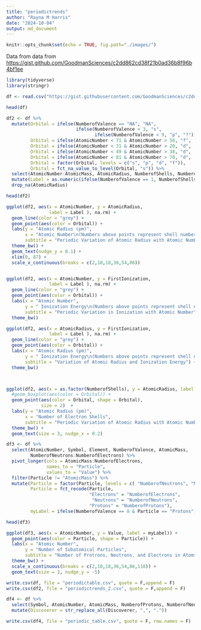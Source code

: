 ```yaml
---
title: "periodictrends"
author: "Rayna M Harris"
date: "2024-10-04"
output: md_document
---
```


```r
knitr::opts_chunk$set(echo = TRUE, fig.path="./images/")
```


Data from data from <https://gist.github.com/GoodmanSciences/c2dd862cd38f21b0ad36b8f96b4bf1ee>


```r
library(tidyverse)
library(stringr)

df <- read.csv("https://gist.githubusercontent.com/GoodmanSciences/c2dd862cd38f21b0ad36b8f96b4bf1ee/raw/1d92663004489a5b6926e944c1b3d9ec5c40900e/Periodic%2520Table%2520of%2520Elements.csv")

head(df)

df2 <- df %>%
  mutate(Orbital = ifelse(NumberofValence == "NA", "NA",
                          ifelse(NumberofValence < 3, "s",
                                 ifelse(NumberofValence < 9, "p", "?"))),
         Orbital = ifelse(AtomicNumber < 71 & AtomicNumber > 56, "f",  Orbital),
         Orbital = ifelse(AtomicNumber < 31 & AtomicNumber > 20, "d",  Orbital),
         Orbital = ifelse(AtomicNumber < 49 & AtomicNumber > 38, "d",  Orbital),
         Orbital = ifelse(AtomicNumber < 81 & AtomicNumber > 70, "d",  Orbital),
         Orbital = factor(Orbital, levels = c("s", "p", "d", "f")),
         Orbital = fct_na_value_to_level(Orbital, "s")) %>%
  select(AtomicNumber:AtomicMass, AtomicRadius, NumberofShells, NumberofValence, Orbital, FirstIonization) %>%
  mutate(Label = as.numeric(ifelse(NumberofValence == 1, NumberofShells, ""))) %>%
  drop_na(AtomicRadius) 

head(df2)

ggplot(df2, aes(x = AtomicNumber, y = AtomicRadius,
                label = Label ), na.rm) +
  geom_line(color = "grey") +
  geom_point(aes(color = Orbital)) +
  labs(y = "Atomic Radius (pm)",
       x = "Atomic Number\n(Numbers above points represent shell numbers.)",
       subtitle = "Periodic Variation of Atomic Radius with Atomic Number") +
  theme_bw() +
  geom_text(nudge_y = 0.1) +
  xlim(0, 87) +
  scale_x_continuous(breaks = c(2,10,18,36,54,86)) 


ggplot(df2, aes(x = AtomicNumber, y = FirstIonization,
                label = Label ), na.rm) +
  geom_line(color = "grey") +
  geom_point(aes(color = Orbital)) +
  labs(x = "Atomic Number",
       y = " Ionization Energy\n(Numbers above points represent shell numbers.)",
       subtitle = "Periodic Variation in Ionization with Atomic Number") +
  theme_bw() 

ggplot(df2, aes(x = AtomicRadius, y = FirstIonization, 
                label = Label ), na.rm) +
  geom_line(color = "grey") +
  geom_point(aes(color = Orbital)) +
  labs(x = "Atomic Radius (pm)",
       y = " Ionization Energy\n(Numbers above points represent shell numbers.)",
       subtitle = "Variation of Atomic Radius and Ionization Energy") +
  theme_bw() 



ggplot(df2, aes(x = as.factor(NumberofShells), y = AtomicRadius, label = AtomicRadius)) +
  #geom_boxplot(aes(color = Orbital)) +
  geom_point(aes(color = Orbital, shape = Orbital),
             size = 2)  +
  labs(y = "Atomic Radius (pm)",
       x = "Number of Electron Shells",
       subtitle = "Periodic Variation of Atomic Radius with Atomic Number") +
  theme_bw() +
  geom_text(size = 3, nudge_x = 0.2)

df3 <- df %>%
  select(AtomicNumber, Symbol, Element, NumberofValence, AtomicMass,
         NumberofNeutrons:NumberofElectrons) %>%
  pivot_longer(cols = AtomicMass:NumberofElectrons, 
               names_to = "Particle", 
               values_to = "Value") %>%
  filter(Particle != "AtomicMass") %>%
  mutate(Particle = factor(Particle, levels = c( "NumberofNeutrons", "NumberofElectrons", "NumberofProtons")),
         Particle = fct_recode(Particle,
                               "Electrons" = "NumberofElectrons",
                                "Neutrons" = "NumberofNeutrons",
                               "Protons" = "NumberofProtons"),
         myLabel = ifelse(NumberofValence == 8 & Particle == "Protons", Symbol, ""))

head(df3)

ggplot(df3, aes(x = AtomicNumber, y = Value, label = myLabel)) +
  geom_point(aes(color = Particle, shape = Particle)) +
  labs(x = "Atomic Number",
       y = "Number of Subatomical Particles",
       subtitle = "Number of Protrons, Neutrons, and Electrons in Atoms") +
  theme_bw() +
  scale_x_continuous(breaks = c(2,10,18,36,54,86,118)) +
  geom_text(size = 3, nudge_y = -5)

```


```r
write.csv(df, file = "periodictable.csv", quote = F,append = F)
write.csv(df2, file = "periodictrends_2.csv", quote = F,append = F)

df4 <- df %>%
  select(Symbol, AtomicNumber, AtomicMass, NumberofProtons, NumberofNeutrons, NumberofElectrons, Element, Period, Phase, Type, NumberofShells, AtomicRadius:BoilingPoint, SpecificHeat, Discoverer, Year) %>%
  mutate(Discoverer = str_replace_all(Discoverer, ",", "."))

write.csv(df4, file = "periodic_table.csv", quote = F, row.names = F)
```